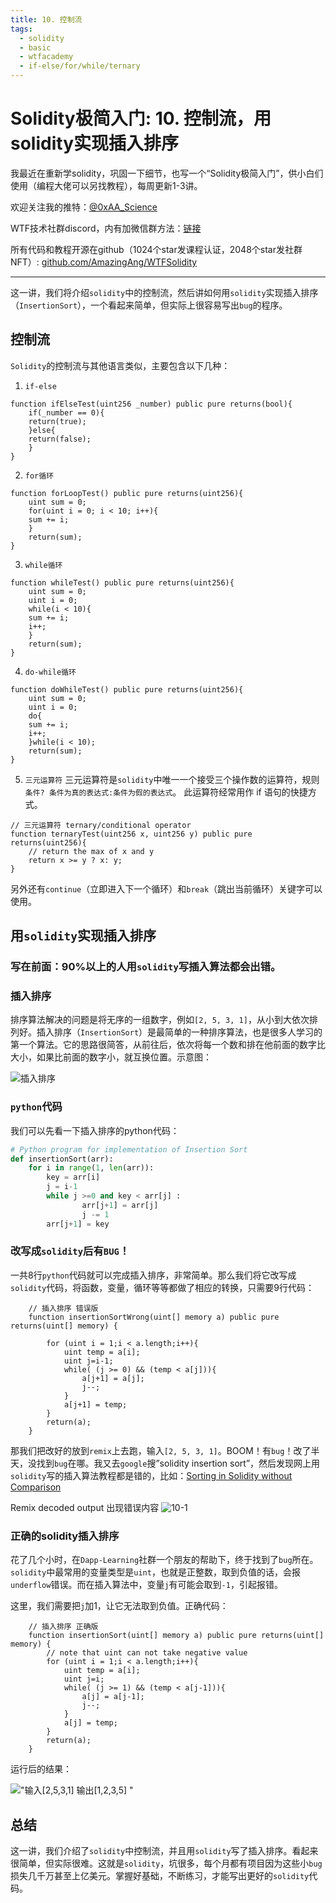 ```yaml
---
title: 10. 控制流
tags:
  - solidity
  - basic
  - wtfacademy
  - if-else/for/while/ternary
---
```



# Solidity极简入门: 10. 控制流，用solidity实现插入排序

<QuizProgress lessonId="36b87b91-80cc-473d-8d7d-8581b8b9e97b"></QuizProgress>

我最近在重新学solidity，巩固一下细节，也写一个“Solidity极简入门”，供小白们使用（编程大佬可以另找教程），每周更新1-3讲。

欢迎关注我的推特：[@0xAA_Science](https://twitter.com/0xAA_Science)

WTF技术社群discord，内有加微信群方法：[链接](https://discord.gg/5akcruXrsk)

所有代码和教程开源在github（1024个star发课程认证，2048个star发社群NFT）: [github.com/AmazingAng/WTFSolidity](https://github.com/AmazingAng/WTFSolidity)

-----
这一讲，我们将介绍`solidity`中的控制流，然后讲如何用`solidity`实现插入排序（`InsertionSort`），一个看起来简单，但实际上很容易写出`bug`的程序。

## 控制流
`Solidity`的控制流与其他语言类似，主要包含以下几种：

1. `if-else`

```solidity
function ifElseTest(uint256 _number) public pure returns(bool){
    if(_number == 0){
	return(true);
    }else{
	return(false);
    }
}
```
2. `for循环`

```solidity
function forLoopTest() public pure returns(uint256){
    uint sum = 0;
    for(uint i = 0; i < 10; i++){
	sum += i;
    }
    return(sum);
}
```
3. `while循环`

```solidity
function whileTest() public pure returns(uint256){
    uint sum = 0;
    uint i = 0;
    while(i < 10){
	sum += i;
	i++;
    }
    return(sum);
}
```
4. `do-while循环`

```solidity
function doWhileTest() public pure returns(uint256){
    uint sum = 0;
    uint i = 0;
    do{
	sum += i;
	i++;
    }while(i < 10);
    return(sum);
}
```

5. `三元运算符`
三元运算符是`solidity`中唯一一个接受三个操作数的运算符，规则`条件? 条件为真的表达式:条件为假的表达式`。 此运算符经常用作 if 语句的快捷方式。

```solidity
// 三元运算符 ternary/conditional operator
function ternaryTest(uint256 x, uint256 y) public pure returns(uint256){
    // return the max of x and y
    return x >= y ? x: y; 
}
```

另外还有`continue`（立即进入下一个循环）和`break`（跳出当前循环）关键字可以使用。

## 用`solidity`实现插入排序
### 写在前面：90%以上的人用`solidity`写插入算法都会出错。

### 插入排序
排序算法解决的问题是将无序的一组数字，例如`[2, 5, 3, 1]`，从小到大依次排列好。插入排序（`InsertionSort`）是最简单的一种排序算法，也是很多人学习的第一个算法。它的思路很简答，从前往后，依次将每一个数和排在他前面的数字比大小，如果比前面的数字小，就互换位置。示意图：

![插入排序](https://i.pinimg.com/originals/92/b0/34/92b034385c440e08bc8551c97df0a2e3.gif)

### `python`代码
我们可以先看一下插入排序的python代码：
```python
# Python program for implementation of Insertion Sort
def insertionSort(arr):
	for i in range(1, len(arr)):
		key = arr[i]
		j = i-1
		while j >=0 and key < arr[j] :
				arr[j+1] = arr[j]
				j -= 1
		arr[j+1] = key
```
### 改写成`solidity`后有`BUG`！
一共8行`python`代码就可以完成插入排序，非常简单。那么我们将它改写成`solidity`代码，将函数，变量，循环等等都做了相应的转换，只需要9行代码：
``` solidity
    // 插入排序 错误版
    function insertionSortWrong(uint[] memory a) public pure returns(uint[] memory) {
        
        for (uint i = 1;i < a.length;i++){
            uint temp = a[i];
            uint j=i-1;
            while( (j >= 0) && (temp < a[j])){
                a[j+1] = a[j];
                j--;
            }
            a[j+1] = temp;
        }
        return(a);
    }
```
那我们把改好的放到`remix`上去跑，输入`[2, 5, 3, 1]`。BOOM！有`bug`！改了半天，没找到`bug`在哪。我又去`google`搜”solidity insertion sort”，然后发现网上用`solidity`写的插入算法教程都是错的，比如：[Sorting in Solidity without Comparison](https://medium.com/coinmonks/sorting-in-solidity-without-comparison-4eb47e04ff0d)

Remix decoded output 出现错误内容
![10-1](./img/10-1.jpg)

### 正确的solidity插入排序
花了几个小时，在`Dapp-Learning`社群一个朋友的帮助下，终于找到了`bug`所在。`solidity`中最常用的变量类型是`uint`，也就是正整数，取到负值的话，会报`underflow`错误。而在插入算法中，变量`j`有可能会取到`-1`，引起报错。

这里，我们需要把`j`加1，让它无法取到负值。正确代码：
```solidity
    // 插入排序 正确版
    function insertionSort(uint[] memory a) public pure returns(uint[] memory) {
        // note that uint can not take negative value
        for (uint i = 1;i < a.length;i++){
            uint temp = a[i];
            uint j=i;
            while( (j >= 1) && (temp < a[j-1])){
                a[j] = a[j-1];
                j--;
            }
            a[j] = temp;
        }
        return(a);
    }
```
运行后的结果：

!["输入[2,5,3,1] 输出[1,2,3,5]
"](https://images.mirror-media.xyz/publication-images/S-i6rwCMeXoi8eNJ0fRdB.png?height=300&width=554)

## 总结
这一讲，我们介绍了`solidity`中控制流，并且用`solidity`写了插入排序。看起来很简单，但实际很难。这就是`solidity`，坑很多，每个月都有项目因为这些小`bug`损失几千万甚至上亿美元。掌握好基础，不断练习，才能写出更好的`solidity`代码。

<QuizForm lessonId="36b87b91-80cc-473d-8d7d-8581b8b9e97b"></QuizForm>
